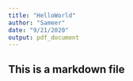 ```yaml
---
title: "HelloWorld"
author: "Sameer"
date: "9/21/2020"
output: pdf_document
---
```

## This is a markdown file
